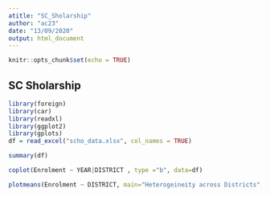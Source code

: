 ```yaml
---
atitle: "SC_Sholarship"
author: "ac23"
date: "13/09/2020"
output: html_document
---
```


```r
knitr::opts_chunk$set(echo = TRUE)
```

## SC Sholarship

```r

library(foreign)
library(car)
library(readxl)
library(ggplot2)
library(gplots)
df = read_excel("scho_data.xlsx", col_names = TRUE)
```

```r
summary(df)
```

```r
coplot(Enrolment ~ YEAR|DISTRICT , type ="b", data=df)
```

```r
plotmeans(Enrolment ~ DISTRICT, main="Heterogeineity across Districts", data=df, bars=TRUE )

```